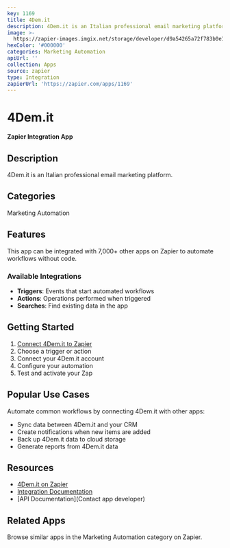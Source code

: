 ```yaml
---
key: 1169
title: 4Dem.it
description: 4Dem.it is an Italian professional email marketing platform.
image: >-
  https://zapier-images.imgix.net/storage/developer/d9a54265a72f783b0e19f96224ebae12.png?auto=format%2Ccompress&ixlib=python-3.0.0&q=50
hexColor: '#000000'
categories: Marketing Automation
apiUrl: ''
collection: Apps
source: zapier
type: Integration
zapierUrl: 'https://zapier.com/apps/1169'
---
```

# 4Dem.it

**Zapier Integration App**

## Description

4Dem.it is an Italian professional email marketing platform.

## Categories

Marketing Automation

## Features

This app can be integrated with 7,000+ other apps on Zapier to automate workflows without code.

### Available Integrations

- **Triggers**: Events that start automated workflows
- **Actions**: Operations performed when triggered
- **Searches**: Find existing data in the app

## Getting Started

1. [Connect 4Dem.it to Zapier](https://zapier.com/apps/1169)
2. Choose a trigger or action
3. Connect your 4Dem.it account
4. Configure your automation
5. Test and activate your Zap

## Popular Use Cases

Automate common workflows by connecting 4Dem.it with other apps:

- Sync data between 4Dem.it and your CRM
- Create notifications when new items are added
- Back up 4Dem.it data to cloud storage
- Generate reports from 4Dem.it data

## Resources

- [4Dem.it on Zapier](https://zapier.com/apps/1169)
- [Integration Documentation](https://zapier.com/apps/1169/integrations)
- [API Documentation](Contact app developer)

## Related Apps

Browse similar apps in the Marketing Automation category on Zapier.
